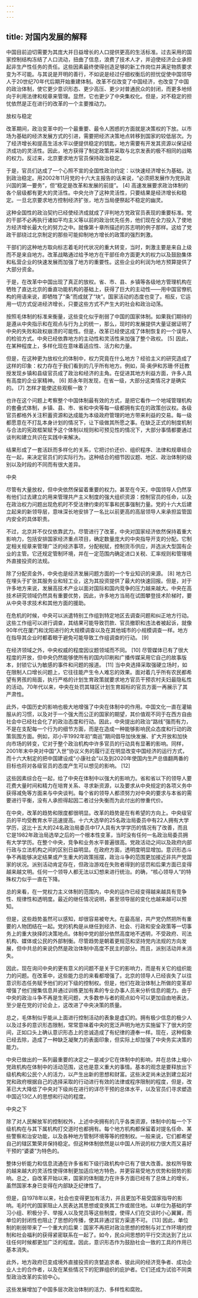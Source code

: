 ```yaml
---
---
---
```

title: 对国内发展的解释
---




中国目前迫切需要为其庞大并日益增长的人口提供更高的生活标准。过去采用的国家控制结构冻结了人口流动，扭曲了信息，浪费了技术人才，并迫使经济企业承担起非生产性任务的责任。这些因素最终使得创造足够的新工作岗位并满足物质要求变为不可能。与其说是开明的善行，不如说是经过仔细权衡后的担忧促使中国领导人于20世纪70年代后期开始重建体制。改革不仅改变了中国经济，也改变了中国的政治体制，使它更少意识形态、更少高压、更少对普通民众的封闭，而更多地倾向于利用法律和规章来管理。显然，它也更少了中央集权化。但是，对不稳定的担忧依然是正在进行的改革的一个主要推动力。





放权与稳定


改革期间，政治变革中的一个最重要、最令人困惑的方面就是决策权的下放。以市场为基础的经济发展方式的引进，需要把经济决策地点转移到国家的较低层次。为了经济增长和提高生活水平以便提供稳定的钥匙，地方需要有开发其资源以保证经济成功的灵活性。因此，地方获得了制定政策并采取与北京发表的极不相同的战略的权力。反过来，北京要求地方官员保持政治稳定。

于是，官员们达成了一个心照不宣的全国性政治约定：以快速经济增长为基础，达到政治稳定。用2002年11月党的十六大主报告的话来说，“必须把发展作为党执政兴国的第一要务”，但“稳定是改革和发展的前提”。 [4] 高速发展要求政治体制的各个层级都有更大的灵活性。中央允许了这种灵活性，只要结果是经济增长和稳定。一旦北京要求地方控制经济扩张，地方当局便祭起不稳定的幽灵。

这种全国性的政治契约已经使经济成就成了评判地方党政官员表现的重要标准。党的干部不必再执行诸如平均主义等以前的政治优先任务，他们现在全力投入了使地方经济增长最大化的努力之中。就像第十章所描述的苏志明的例子那样。这给了党政干部绕过北京制定的那些可能抑制地方增长的政策的强烈刺激。

干部们的这种地方取向标志着毛时代状况的重大转变，当时，刺激主要是来自上级而不是来自地方。改革战略通过给予地方在干部任命方面更大的权力以及鼓励集体和私营企业的快速发展而加强了地方的重要性。这些企业的利润为地方预算提供了大部分资金。

于是，在改革中中国出现了真正的放权。省、市、县、乡镇等各级地方管理机构在牺牲了直达北京的垂直功能机构的基础上，获得了巨大的主动性——用中国官僚机构的用语来说，即牺牲了“条”而成就了“块”。国家活动的态度也变了。相反，它运用一切方式促进经济增长，只要这些方式不产生大的社会和政治动荡。

按照毛体制的标准来衡量，这些变化似乎削弱了中国的国家体制。如果我们期待的是遵从中央指示和在观点与行为上的统一，那么，现时的发展提供大量证据证明了中央的失败和政权崩溃的可能性。但是，改革已经使这成了体制恢复的一个误导人的检验方式。中央已经依靠地方的主动性和灵活性来加强了整个政权。 [5] 因此，在某种程度上，多样化现在意味着适应性、活力和力量。

但是，在这种更为放权化的体制中，权力究竟在什么地方？经验主义的研究造成了这样的印象：权力存在于我们看到的几乎所有地方。例如，简·奥伊和苏珊·怀廷教授发现乡镇和县级官员成了政治和经济的主角。在促进其地方利益方面，许多人具有高度的企业家精神。 [6] 郑永年则发现，在省一级，大部分这类情况才是确实的。 [7] 怎样才能使这些观察一致？

也许在这个问题上考察整个中国体制最有效的方式，是把它看作一个地域管理机构的套叠式体制，乡镇、县、市、省和中央等每一级都拥有实在的政策创议权。各级官员都格外关注积蓄资源和达成能为本级政府管理的地方带来利益的交易。每一级都愿意在不打乱本身计划的情况下，让下级做其所愿之事。在缺乏正式的制度机制与合法的宪政框架赋予这个体制以规则和可预见性的情况下，大部分事情都要通过谈判和建立共识在实践中来解决。

结果形成了一套活跃而多样化的关系，它把讨价还价、组织程序、法律和规章结合在一起，来决定官员们的实际行为。这种结合的细节因议题、地区、政治体制的级别以及时段的不同而有很大差异。





中央


尽管有大量放权，但中央依然保留着重要的权力。甚至在今天，中国领导人仍然享有他们过去建立的用来管理共产主义制度的强大组织资源：控制官员的任命，以及在政治权力问题出现危机时不受法律约束的军事和民事强制力量。党的十六大后建立起来的新领导层，意味深长地安排了一名比以前更高的高层领导人来承担监管国内安全的具体职责。

不过，北京并不仅仅依靠武力。尽管进行了改革，中央对国家经济依然保持着重大影响力，包括安排国家经济重点项目，确定数量庞大的中央指导开支的分配。它制定相关规章来管理广泛的经济事项，分配税赋，控制货币供应，并选派大型国有企业的主管。它还规定管制环境，并在一定范围内确定进口关税、汇率规则和管理境外直接投资的法规。

除了分配资金外，中央也是经济发展问题方面的一个专业知识的来源。 [8] 地方已在埋头于扩张其服务业和轻工业，这为其投资提供了最大的快速回报。但是，对于许多地方来说，发展高技术产业以面对国际和国内竞争的压力越来越大。中央在高技术研究领域仍然具有重要优势，因此，许多地方当局在试图攀登技术阶梯时，要从中央寻求技术和其他方面的援助。

在危机的时候，中央可以派遣特别工作组到特定地区去调查问题和纠正地方行动。这些工作组可以进行调查，其结果可能导致罚款、官员撤职和违法者被起诉，就像90年代在厦门和沈阳进行的大规模调查以及在其他城市的小规模调查一样。地方在指导其企业时都着眼于避免可能导致工作组调查的行动。 [9]

在经济领域之外，中央权威的程度因议题领域而不同。 [10] 尽管媒体已有了很大程度的开放，但中央仍然能够使所有的国内印刷和广播传媒采用它自己的故事版本，封锁它认为敏感的事件和问题的报道。 [11] 当中央选择采取强硬立场时，如在限制人口增长问题上，它往往能产生令人难忘的效果。面对着几乎所有农民都希望有男孩的局面，执行严格的计划生育政策就要求地方官员干预农村夫妇最隐私性的活动。70年代以来，中央在处罚其辖区计划生育超标的官员方面一再展示了其严肃性。

此外，中国历史的影响也极大地增强了中央在体制中的作用。中国文化一直在灌输服从的习惯，以及对于一个强大而公正的国家的期望，其价值观不同于在西方自由社会中已经社会化了的政治态度和行动。因此，中央提出的政治“路线”强而有力，不是在支配每一个行为的细节方面，而是在造成一种能够影响民众态度和行动的政策氛围方面。例如，邓小平1992年初“南巡”期间倡导加快发展、扩大开放和加快向市场的转变，它对于整个政治机构中许多官员的行动具有显著的影响。同样，2001年末中央对中国“入世”协议义务的履行正在明显改变中国经济的运行方式，而十六大制定的把中国建设成“小康社会”以及到2020年使国内生产总值翻两番的目标也将对各级官员的态度产生可以想见的影响。 [12]

这些因素综合在一起，给了中央在体制中以强大的影响力。省和省以下的领导人要花费大量时间和精力在培育关系、寻求新资源，以及要求从中央规定的各项义务中获得减免等方面来与中央谈判。每个省的领导人都须努力对中央的要求与本省的需要进行平衡，没有人承担得起因二者过分失衡而为此付出的惨重代价。

在中央，改革的趋势和限度都很明显。改革的趋势是在有希望的方向上。中央级官员的平均受教育水平迅速提高。十六大选举的25名政治局委员中有22人拥有大学学历，这比十五大的24名政治局委员中17人具有大学学历的情况有了改善，而且它是1982年政治局选举之后的一个根本性变革，当时没有任何一名政治局委员拥有大学学历。在整个中央，竞争和业务水平普遍很高。党政活动之间以及政府内部行政与立法机构之间的区别日益明显。在政府方面，透明度明显增加。意识形态斗争不再能够决定结果或产生重大的政策摇摆，政治斗争的范围更加接近非共产党国家的状况。派别活动肯定存在，但政治游戏在失败者得到的惩罚和后果方面已变得越来越文明。任何一个领导人都无法以幻想来进行统治。的确，“核心领导人”的特殊权力似乎一直在下降。

总的来看，在一党权力主义体制的范围内，中央的运作已经变得越来越具有竞争性、规律性和透明度。最近的继任情况说明，甚至领导层的变化也越来越可以预知。

但是，这些趋势虽然可以感知，却很容易被夸大。在最高层，共产党仍然把所有重要的人物团结在一起。党的机构是从继任到经济、社会、行政和安全政策等一切事务上的重大抉择的决策地点。体制中党的部分依然高度地不透明，不受政府、司法机构、媒体或公民的外部制衡。尽管趋势是朝着更规范和坚持党内法规的方向发展，但中共总的来说仍然是政治体制中高度不民主的部分。而且，派别活动并未消失。

因此，现在询问中央的更有意义的问题不是关于它的影响力，而是有关它的组织能力的问题。在改革中，这些能力总的来看都增强了。北京的领导人已经丧失了以往意识形态任务赋予他们的对下级的控制权。但是，他们在政治体制上所做的变革却增强了他们搜集信息并通过训练更加有素的专业办事人员来分析信息的能力。由于中央的政治斗争不再是生死问题，大多数参与者的观点如今可以更加自由地表达，至少是在党的讨论会上，这改进了中央决策的质量。

总之，毛体制似乎能从上面进行控制活动的表象是虚幻的。拥有极少信息的极少人以及过多的意识形态限制，常常意味着中央的宽泛声明为地方实施留下了很大的空间，正如口头上确认意识形态上的忠诚造成了有纪律的遵奉一样。现在，这种假象已经去除，造成了一种缺乏凝聚力的表面印象，但实际上却加强了中央务实决策的能力。

中央已做出的一系列最重要的决定之一是减少它在体制中的影响，并在总体上缩小党政机构在体制中的活动范围，这也是意义重大的事情。基本的观念是要释放出下级机构和公民个人的活力，以产生出新的思想和财富。这些决定尚未达到建立起对党和政府根据自己的选择采取的行动进行有效的法律或程序限制的程度，但是，改革已大大降低了中央对下级尚在进行的详尽干预的总体水平，以及官员们寻求塑造中国近13亿人的思想和行动的程度。





中央之下


除了对人民解放军的控制权外，上述中央拥有的几乎各类资源，体制中的每一个下级机构在与其下属机构打交道时也都拥有。每个地方机构都保留着对提名任命、某些警察和治安功能，以及各种地方管制环境等等的控制权。一般来说，它们都希望自己的辖区繁荣并保持稳定。但这种体制依然是以中国人所说的权力很大而又喜好干预的“婆婆”为特色的。

整体分析能力和信息流通在许多省和下级行政机构中已有了很大改善。放权所导致的越来越大的灵活性使得体制更加适应地方特色，并更容易受地方优势和弱势的影响。总之，自改革开始以来，国家的体制能力在许多方面已经有了总体上的增长，虽然国家本身已变得在内部缺乏纪律性了。

但是，自1978年以来，社会也变得更加有活力，并且更加不易受国家指导的影响。毛时代的国家阻止人民表达其思想或变换其工作或居住地。以单位为基础的学习小组、积极分子、举报人以及党员等这些制度，使得人们在交谈时小心翼翼，而单位的封闭性也阻止了思想的传播，使其非通过官方渠道不可。 [13] 因此，单位制的削弱带来了一个重大的后果：国家不再把对政治思想的控制与对工作环境的控制和社会福利的获得紧密联系在一起了。如今，民众间思想的平行交流达到了比以往任何时候都更加广泛的程度。因此，意识形态作为鼓励社会一致的工具的作用已基本消失。

此外，地方政府已变成境外直接投资的贪婪追求者、彼此间的经济竞争者、成功企业人士的合作者，以及在某些情况下的犯罪组织的庇护者。它们还成为试验不同类型政治改革的实验中心。

这些发展增加了中国多层次政治体制的活力、多样性和腐败。